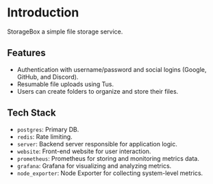 # Introduction

StorageBox a simple file storage service.

## Features

- Authentication with username/password and social logins (Google, GitHub, and Discord).
- Resumable file uploads using Tus.
- Users can create folders to organize and store their files.

## Tech Stack

- `postgres`: Primary DB.
- `redis`: Rate limiting.
- `server`: Backend server responsible for application logic.
- `website`: Front-end website for user interaction.
- `prometheus`: Prometheus for storing and monitoring metrics data.
- `grafana`: Grafana for visualizing and analyzing metrics.
- `node_exporter`: Node Exporter for collecting system-level metrics.


